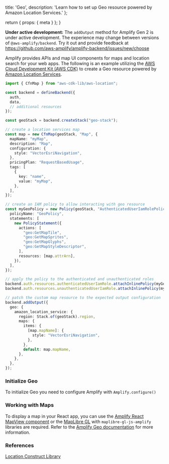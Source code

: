   title: 'Geo',
  description: 'Learn how to set up Geo resource powered by Amazon Location Services.'
};

  return {
    props: {
      meta
    }
  };
}

<Callout warning>

**Under active development:** The `addOutput` method for Amplify Gen 2 is under active development. The experience may change between versions of `@aws-amplify/backend`. Try it out and provide feedback at https://github.com/aws-amplify/amplify-backend/issues/new/choose

</Callout>

Amplify provides APIs and map UI components for maps and location search for your web apps. The following is an example utilizing the [AWS Cloud Development Kit (AWS CDK)](https://docs.aws.amazon.com/cdk/latest/guide/home.html) to create a Geo resource powered by [Amazon Location Services](https://aws.amazon.com/location/).

```ts title="amplify/backend.ts"
import { CfnMap } from "aws-cdk-lib/aws-location";

const backend = defineBackend({
  auth, 
  data,
  // additional resources 
});

const geoStack = backend.createStack("geo-stack");

// create a location services map
const map = new CfnMap(geoStack, "Map", {
  mapName: "myMap",
  description: "Map",
  configuration: {
    style: "VectorEsriNavigation",
  },
  pricingPlan: "RequestBasedUsage",
  tags: [
    {
      key: "name",
      value: "myMap",
    },
  ],
});

// create an IAM policy to allow interacting with geo resource
const myGeoPolicy = new Policy(geoStack, "AuthenticatedUserIamRolePolicy", {
  policyName: "GeoPolicy",
  statements: [
    new PolicyStatement({
      actions: [
        "geo:GetMapTile",
        "geo:GetMapSprites",
        "geo:GetMapGlyphs",
        "geo:GetMapStyleDescriptor",
      ],
      resources: [map.attrArn],
    }),
  ],
});

// apply the policy to the authenticated and unauthenticated roles
backend.auth.resources.authenticatedUserIamRole.attachInlinePolicy(myGeoPolicy);
backend.auth.resources.unauthenticatedUserIamRole.attachInlinePolicy(myGeoPolicy);

// patch the custom map resource to the expected output configuration
backend.addOutput({
  geo: {
    amazon_location_service: {
      region: Stack.of(geoStack).region,
      maps: {
        items: {
          [map.mapName]: {
            style: "VectorEsriNavigation",
          },
        },
        default: map.mapName,
      },
    },
  },
});
```

### Initialize Geo

To initialize Geo you need to configure Amplify with `Amplify.configure()`

### Working with Maps

To display a map in your React app, you can use the [Amplify React MapView component](https://ui.docs.amplify.aws/react/components/geo) or the [MapLibre GL](https://github.com/maplibre/maplibre-gl-js) with `maplibre-gl-js-amplify` libraries are required. Refer to the [Amplify Geo documentation](/react/build-a-backend/more-features/geo/maps/) for more information.

### References

[Location Construct Library](https://docs.aws.amazon.com/cdk/api/v2/docs/aws-cdk-lib.aws_location-readme.html)
